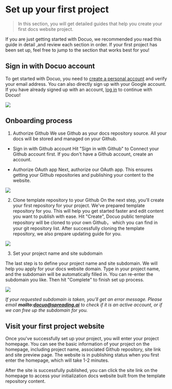 # Set up your first project

> In this section, you will get detailed guides that help you create your first docs website project.

If you are just getting started with Docuo, we recommended you read this guide in detail ,and review each section in order. 
If your first project has been set up, feel free to jump to the section that works best for you!


## Sign in with Docuo account
To get started with Docuo, you need to [create a personal account](https://app.spreading.ai/signup/) and verify your email address. You can also directly sign up with your Google account.
If you have already signed up with an account, [log in](https://app.spreading.ai/login) to continue with Docuo!

<Frame width="auto" height="auto" >
  <img src="../docs_image/start_0.png" />
</Frame>

## Onboarding process

1. Authorize Github
We use Github as your docs repository source. All your docs will be stored and managed on your Github.

* Sign in with Github account
Hit "Sign in with Github" to Connect your Github account first. If you don't have a Github account, create an account.

* Authorize OAuth app
Next, authorize our OAuth app. This ensures getting your Github repositories and publishing your content to the website. 

<Frame width="auto" height="auto" >
  <img src="https://github.com/spreadingai/spreading-site-template-new/assets/52945445/acfb07c2-2589-4fef-841c-80b4dc059168"  />
</Frame>

2. Clone template repository to your Github
On the next step, you'll create your first repository for your project. We've prepared template repository for you. This will help you get started faster and edit content you want to publish with ease.
Hit "Create", Docuo public template repository will be cloned to your own Github， which you can find in your git repository list.
After successfully cloning the template repository, we also prepare updating guide for you. 

<Frame width="auto" height="auto" >
  <img src="../docs_image/start_2.png"  />
</Frame>

3. Set your project name and site subdomain

The last step is to define your project name and site subdomain. We will help you apply for your docs website domain. Type in your project name, and the subdomain will be automatically filled in. You can re-enter the subdomain you like.  Then hit "Complete" to finish set up process.

<Frame width="auto" height="auto" >
  <img src="../docs_image/start_3.png"  />
</Frame>

*If your requested subdomain is taken, you'll get an error message. Please email **mailto:docuo@spreading.ai** to check if it is an active account, or if we can free up the subdomain for you.*

## Visit your first project website

Once you've successfully set up your project, you will enter your project homepage. You can see the basic information of your project on the homepage, including project name, associated Github repository, site link and site preview page. The website is in publishing status when you first enter the homepage, which will take 1-2 minutes.

After the site is successfully published, you can click the site link on the homepage to access your initialization docs website built from the template repository content. 